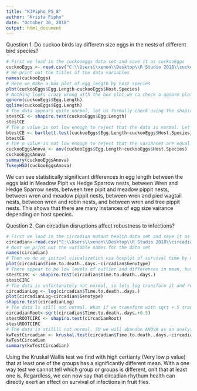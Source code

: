 ---
title: "KJPipho_PS_8"
author: "Krista Pipho"
date: "October 30, 2018"
output: html_document
---

Question 1. 
Do cuckoo birds lay differetn size eggs in the nests of different bird species? 

```{r}
# First we load in the cuckooeggs data set and save it as cuckooEggs
cuckooEggs <- read.csv("C:\\Users\\xenon\\Desktop\\R Studio 2018\\cuckooeggs.csv")
# We print out the titles of the data variables
names(cuckooEggs)
# Here we make a box plot of egg length by host species
plot(cuckooEggs$Egg.Length~cuckooEggs$Host.Species)
# Nothing looks crazy wrong with the box plot,we ca check a qqnorm plot tobetter visualize weather the data is normal
qqnorm(cuckooEggs$Egg.Length)
qqline(cuckooEggs$Egg.Length)
# The data appears quite normal, let us formally check using the shapiro test
stestCE <- shapiro.test(cuckooEggs$Egg.Length)
stestCE
# The p value is not low enough to reject that the data is normal. Let us test weather the variance is equal
btestCE <- bartlett.test(cuckooEggs$Egg.Length~cuckooEggs$Host.Species)
btestCE
# The p value is not low enough to reject that the variances are equal. Since both the assumption of normality and the assumption of equal variance are met we can procede with the ANOVA analysis
cuckooEggsAnova <- aov(cuckooEggs$Egg.Length~cuckooEggs$Host.Species)
cuckooEggsAnova
summary(cuckooEggsAnova)
TukeyHSD(cuckooEggsAnova)

```
We can see statistically significant differences in egg length between the eggs laid in Meadow Pipit vs Hedge Sparrow nests, between Wren and Hedge Sparrow nests, between tree pipit and meadow pippit nests, between wren and meadow pippit nests, between wren and pied wagtail nests, between wren and robin nests, and between wren and tree pippit nests. This shows that there are many instances of egg size vairance depending on host species. 

Question 2. 
Can circadian disruptions affect robustness to infections?

```{r}
# First we load in the circadian mutant health data set and save it as circadian
circadian<-read.csv("C:\\Users\\xenon\\Desktop\\R Studio 2018\\circadian mutant health.csv")
# Next we print out the variable names for the data set
names(circadian)
# Then we do an initial visualization via boxplot of survival time by mutation condition
plot(circadian$Time.to.death..days.~circadian$Genotype)
# There appear to be low levels of outlier and differences in mean, but lets check if the data is normal
stestCIRC <- shapiro.test(circadian$Time.to.death..days.)
stestCIRC
# The data is unfortunately not normal, so lets log transform it and retest for normality
circadianLog <- log(circadian$Time.to.death..days.)
plot(circadianLog~circadian$Genotype)
shapiro.test(circadianLog)
# The data is still not normal. What if we transform with sqrt +.5 transformation and retest?
circadianRoot<-sqrt(circadian$Time.to.death..days.+0.5)
stestROOTCIRC <- shapiro.test(circadianRoot)
stestROOTCIRC
# The data is stillll not normal. SO we will abandon ANOVA as an analysis option, and use the kruskal wallis test instead. 
kwTestCircadian <- kruskal.test(circadian$Time.to.death..days.~circadian$Genotype)
kwTestCircadian
summary(kwTestCircadian)

```

Using the Kruskal Wallis test we find with high certianty (Very low p value) that at least one of the groups has a significantly different mean. With a one way test we cannot tell which group or groups is different, onlt that at least one is. Regardless, we can now say that circadian rhythum health can directly exert an effect on survival of infections in fruit flies. 